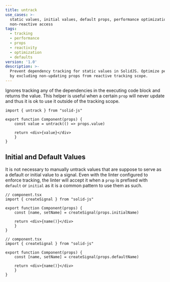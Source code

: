 ```yaml
---
title: untrack
use_cases: >-
  static values, initial values, default props, performance optimization,
  non-reactive access
tags:
  - tracking
  - performance
  - props
  - reactivity
  - optimization
  - defaults
version: '1.0'
description: >-
  Prevent dependency tracking for static values in SolidJS. Optimize performance
  by excluding non-updating props from reactive tracking scope.
---
```


Ignores tracking any of the dependencies in the executing code block and returns the value. This helper is useful when a certain `prop` will never update and thus it is ok to use it outside of the tracking scope.

```tsx title="component.tsx"
import { untrack } from "solid-js"

export function Component(props) {
    const value = untrack(() => props.value)

    return <div>{value}</div>
    }
}
```

## Initial and Default Values

It is not necessary to manually untrack values that are suppose to serve as a default or initial value to a signal. Even with the linter configured to enforce tracking, the linter will accept it when a `prop` is prefixed with `default` or `initial` as it is a common pattern to use them as such.


```tsx tab title="initialValue" {5}
// component.tsx
import { createSignal } from "solid-js"

export function Component(props) {
    const [name, setName] = createSignal(props.initialName)

    return <div>{name()}</div>
    }
}
```

```tsx tab title="defaultValue" {5}
// component.tsx
import { createSignal } from "solid-js"

export function Component(props) {
    const [name, setName] = createSignal(props.defaultName)

    return <div>{name()}</div>
    }
}
```
